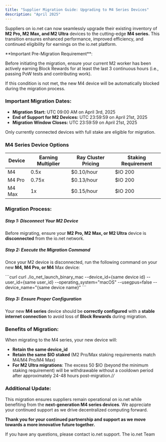 ```yaml
---
title: "Supplier Migration Guide: Upgrading to M4 Series Devices"
description: "April 2025"
---
```


Suppliers on io.net can now seamlessly upgrade their existing inventory of **M2 Pro, M2 Max, and M2 Ultra** devices to the cutting-edge **M4 series.** This transition ensures enhanced performance, improved efficiency, and continued eligibility for earnings on the io.net platform.

<Warning>
**Important Pre-Migration Requirement**:

  Before initiating the migration, ensure your current M2 worker has been actively earning Block Rewards for at least the last 3 continuous hours (i.e., passing PoW tests and contributing work).

  If this condition is not met, the new M4 device will be automatically blocked during the migration process.
</Warning>

### Important Migration Dates:

* **Migration Start:** UTC 09:00 AM on April 3rd, 2025
* **End of Support for M2 Devices:** UTC 23:59:59 on April 21st, 2025
* **Migration Window Closes:** UTC 23:59:59 on April 21st, 2025

<Info>
Only currently connected devices with full stake are eligible for migration.
</Info>

### M4 Series Device Options

| Device | Earning Multiplier | Ray Cluster Pricing | Staking Requirement |
| ------ | ------------------ | ------------------- | ------------------- |
| M4     | 0.5x               | $0.10/hour          | \$IO 200             |
| M4 Pro | 0.75x              | $0.13/hour          | \$IO 200             |
| M4 Max | 1x                 | $0.15/hour          | \$IO 200             |

### Migration Process:

##### Step 1: Disconnect Your M2 Device

Before migrating, ensure your **M2 Pro, M2 Max, or M2 Ultra** device is **disconnected** from the io.net network.

##### Step 2: Execute the Migration Command

Once your M2 device is disconnected, run the following command on your new **M4, M4 Pro, or M4** Max device:

<CodeGroup>
  ```curl curl
  ./io_net_launch_binary_mac --device_id={same device id} --user_id={same user_id} 
  --operating_system="macOS" --usegpus=false --device_name="{same device name}"
  ```
</CodeGroup>

##### Step 3: Ensure Proper Configuration

Your new **M4 series** device should be **correctly configured** with a **stable internet connection** to avoid loss of **Block Rewards** during migration.

### Benefits of Migration:

When migrating to the M4 series, your new device will:

* **Retain** **the same device_id**
* **Retain the same \$IO staked** (M2 Pro/Max staking requirements match M4/M4 Pro/M4 Max)
* **For M2 Ultra migrations**: The excess 50 \$IO (beyond the minimum staking requirement) will be withdrawable without a cooldown period after approximately 24-48 hours post-migration./*/*

### Additional Update:

This migration ensures suppliers remain operational on io.net while benefiting from the **next-generation M4 series devices**. We appreciate your continued support as we drive decentralized computing forward.

**Thank you for your continued partnership and support as we move towards a more innovative future together.**

If you have any questions, please contact io.net support. The io.net Team

